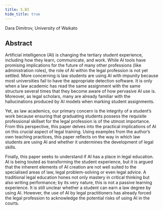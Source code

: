 ```yaml
---
title: 5.B3
hide_title: true
---
```


<AbstractHeader sKey='id5_B3'>
Dara Dimitrov, University of Waikato
</AbstractHeader>

## Abstract
Artificial intelligence (AI) is changing the tertiary student experience, including how they learn, communicate, and work.  While AI tools have promising implications for the future of many other professions (like administration roles), the role of AI within the legal profession is not yet settled.  More concerning is law students are using AI with impunity because most universities fail to have the appropriate detection software.  It is only when a law academic has read the same assignment with the same structure several times that they become aware of how pervasive AI use is.  Moreover, as legal scholars, many are already familiar with the hallucinations produced by AI models when marking student assignments.

Yet, as law academics, our primary concern is the integrity of a student’s work because ensuring that graduating students possess the requisite professional skillset for the legal profession is of the utmost importance. From this perspective, this paper delves into the practical implications of AI on this crucial aspect of legal training. Using examples from the author’s own teaching practices, this paper reflects on the way in which law students are using AI and whether it undermines the development of legal skills.

Finally, this paper seeks to understand if AI has a place in legal education.  AI is being touted as transforming the student experience, but it is argued that the inherent elements of AI creation are not well suited to the specialised areas of law, legal problem-solving or even legal advice.  A traditional legal education hones not only mastery in critical thinking but also writing performance; by its very nature, this is not a passive learning experience.  It is still unclear whether a student can earn a law degree by using AI. However, the use of AI by legal practitioners has already forced the legal profession to acknowledge the potential risks of using AI in the courts. 
